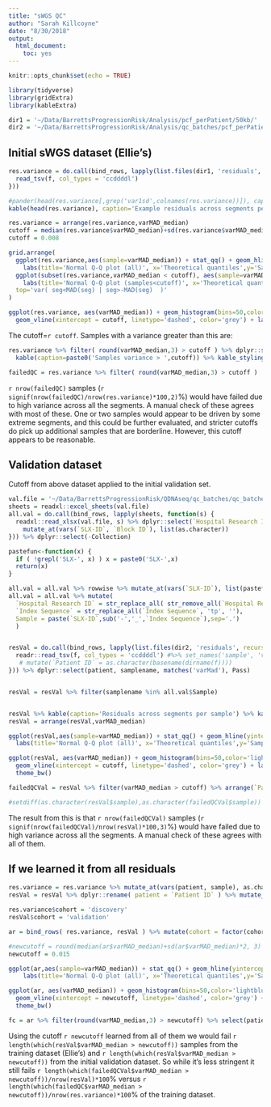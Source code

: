 ```yaml
---
title: "sWGS QC"
author: "Sarah Killcoyne"
date: "8/30/2018"
output: 
  html_document: 
    toc: yes
---
```


```r
knitr::opts_chunk$set(echo = TRUE)

library(tidyverse)
library(gridExtra)
library(kableExtra)

dir1 = '~/Data/BarrettsProgressionRisk/Analysis/pcf_perPatient/50kb/'
dir2 = '~/Data/BarrettsProgressionRisk/Analysis/qc_batches/pcf_perPatient/50kb/'

```

## Initial sWGS dataset (Ellie's)

```r

res.variance = do.call(bind_rows, lapply(list.files(dir1, 'residuals', recursive = T, full.names = T), function(f) {
  read_tsv(f, col_types = 'ccddddl')
}))

#pander(head(res.variance[,grep('var1sd',colnames(res.variance))]), caption='Residuals across segments per sample')
kable(head(res.variance), caption='Example residuals across segments per sample') %>% kable_styling('striped')
```

```r
res.variance = arrange(res.variance,varMAD_median)
cutoff = median(res.variance$varMAD_median)+sd(res.variance$varMAD_median)*2
cutoff = 0.008

grid.arrange(
  ggplot(res.variance,aes(sample=varMAD_median)) + stat_qq() + geom_hline(yintercept=cutoff, linetype='dashed',color='grey') + 
    labs(title='Normal Q-Q plot (all)', x='Theoretical quantiles',y='Sample quantiles') + theme_bw(),
  ggplot(subset(res.variance,varMAD_median < cutoff), aes(sample=varMAD_median)) + stat_qq() + 
    labs(title='Normal Q-Q plot (samples<cutoff)', x='Theoretical quantiles',y='Sample quantiles') + theme_bw(),
  top='var( seg<MAD(seg) | seg>-MAD(seg)  )'
)
```

```r
ggplot(res.variance, aes(varMAD_median)) + geom_histogram(bins=50,color='lightblue') + 
  geom_vline(xintercept = cutoff, linetype='dashed', color='grey') + labs(x='var( seg<MAD(seg) | seg>-MAD(seg)  )') + theme_bw()
```

The cutoff=`r cutoff`. Samples with a variance greater than this are:

```r
res.variance %>% filter( round(varMAD_median,3) > cutoff ) %>% dplyr::select(patient,samplename,varMAD_median) %>% 
  kable(caption=paste0('Samples variance > ',cutoff)) %>% kable_styling('striped')

failedQC = res.variance %>% filter( round(varMAD_median,3) > cutoff ) 
```

`r nrow(failedQC)` samples (`r signif(nrow(failedQC)/nrow(res.variance)*100,2)`%) would have failed due to high variance across all the segments. A manual check of these agrees with most of these. One or two samples would appear to be driven by some extreme segments, and this could be further evaluated, and stricter cutoffs do pick up additional samples that are borderline.  However, this cutoff appears to be reasonable.

## Validation dataset

Cutoff from above dataset applied to the initial validation set.

```r
val.file = '~/Data/BarrettsProgressionRisk/QDNAseq/qc_batches/qc_batches.xlsx'
sheets = readxl::excel_sheets(val.file)
all.val = do.call(bind_rows, lapply(sheets, function(s) {
  readxl::read_xlsx(val.file, s) %>% dplyr::select(`Hospital Research ID`, matches('Status'), `Block ID`,`Sample Type`, `SLX-ID`, `Index Sequence`,  Batch, matches('Collection')) %>% 
    mutate_at(vars(`SLX-ID`, `Block ID`), list(as.character)) 
})) %>% dplyr::select(-Collection)

pastefun<-function(x) {
  if ( !grepl('SLX-', x) ) x = paste0('SLX-',x)
  return(x)
}

all.val = all.val %>% rowwise %>% mutate_at(vars(`SLX-ID`), list(pastefun) ) %>% ungroup
all.val = all.val %>% mutate(
  `Hospital Research ID` = str_replace_all( str_remove_all(`Hospital Research ID`, " "), '/', '_'), 
  `Index Sequence` = str_replace_all(`Index Sequence`, 'tp', ''),
  Sample = paste(`SLX-ID`,sub('-','_',`Index Sequence`),sep='.')
  )


resVal = do.call(bind_rows, lapply(list.files(dir2, 'residuals', recursive = T, full.names = T), function(f) {
  readr::read_tsv(f, col_types = 'ccddddl') #%>% set_names('sample', 'varMAD_median', 'varMAD_sd', 'varMAD_Q1', 'varMAD_Q3', 'n.segs', 'Pass') %>%  
   # mutate(`Patient ID` = as.character(basename(dirname(f))))
})) %>% dplyr::select(patient, samplename, matches('varMad'), Pass) 


resVal = resVal %>% filter(samplename %in% all.val$Sample)


resVal %>% kable(caption='Residuals across segments per sample') %>% kable_styling('striped')
resVal = arrange(resVal,varMAD_median)

ggplot(resVal,aes(sample=varMAD_median)) + stat_qq() + geom_hline(yintercept=cutoff, linetype='dashed',color='grey') + 
  labs(title='Normal Q-Q plot (all)', x='Theoretical quantiles',y='Sample quantiles') + theme_bw()

ggplot(resVal, aes(varMAD_median)) + geom_histogram(bins=50,color='lightblue') + 
  geom_vline(xintercept = cutoff, linetype='dashed', color='grey') + labs(x='var(median(segments)+1sd(segments))') +
  theme_bw()

failedQCVal = resVal %>% filter(varMAD_median > cutoff) %>% arrange(`Patient ID`, varMAD_median)

#setdiff(as.character(resVal$sample),as.character(failedQCVal$sample))

```

The result from this is that `r nrow(failedQCVal)` samples (`r signif(nrow(failedQCVal)/nrow(resVal)*100,3)`%) would have failed due to high variance across all the segments. A manual check of these agrees with all of them.


## If we learned it from all residuals

```r
res.variance = res.variance %>% mutate_at(vars(patient, sample), as.character)
resVal = resVal %>% dplyr::rename( patient = `Patient ID` ) %>% mutate_at(vars(patient, sample), as.character)

res.variance$cohort = 'discovery'
resVal$cohort = 'validation'

ar = bind_rows( res.variance, resVal ) %>% mutate(cohort = factor(cohort))

#newcutoff = round(median(ar$varMAD_median)+sd(ar$varMAD_median)*2, 3)
newcutoff = 0.015

ggplot(ar,aes(sample=varMAD_median)) + stat_qq() + geom_hline(yintercept=newcutoff, linetype='dashed',color='grey') + 
    labs(title='Normal Q-Q plot (all)', x='Theoretical quantiles',y='Sample quantiles') + theme_bw()

ggplot(ar, aes(varMAD_median)) + geom_histogram(bins=50,color='lightblue') + 
  geom_vline(xintercept = newcutoff, linetype='dashed', color='grey') + labs(x='var(MAD)') +
  theme_bw()

fc = ar %>% filter(round(varMAD_median,3) > newcutoff) %>% select(patient, sample, varMAD_median,varMAD_sd, varMAD_Q1,varMAD_Q3) %>% arrange(patient, varMAD_median)
```

Using the cutoff `r newcutoff` learned from all of them we would fail `r length(which(resVal$varMAD_median > newcutoff))` samples from the training dataset (Ellie's) and `r length(which(resVal$varMAD_median > newcutoff))` from the initial validation dataset. So while it's less stringent it still fails `r length(which(failedQCVal$varMAD_median > newcutoff))/nrow(resVal)*100`% versus `r length(which(failedQC$varMAD_median > newcutoff))/nrow(res.variance)*100`% of the training dataset.





